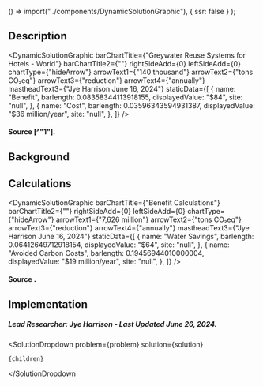 

  () => import("../components/DynamicSolutionGraphic"),
  { ssr: false }
);

## Description

<DynamicSolutionGraphic
  barChartTitle={"Greywater Reuse Systems for Hotels - World"}
  barChartTitle2={""}
  rightSideAdd={0}
  leftSideAdd={0}
  chartType={"hideArrow"}
  arrowText1={"140 thousand"}
  arrowText2={"tons CO₂eq"}
  arrowText3={"reduction"}
  arrowText4={"annually"}
  mastheadText3={"Jye Harrison June 16, 2024"}
  staticData={[
    {
      name: "Benefit",
      barlength: 0.08358344113918155,
      displayedValue: "$84",
      site: "null",
    },
    {
      name: "Cost",
      barlength: 0.03596343594931387,
      displayedValue: "$36 million/year",
      site: "null",
    },
  ]}
/>

#### Source [^"1"].

## Background

## Calculations

<DynamicSolutionGraphic
  barChartTitle={"Benefit Calculations"}
  barChartTitle2={""}
  rightSideAdd={0}
  leftSideAdd={0}
  chartType={"hideArrow"}
  arrowText1={"7,626 million"}
  arrowText2={"tons CO₂eq"}
  arrowText3={"reduction"}
  arrowText4={"annually"}
  mastheadText3={"Jye Harrison June 16, 2024"}
  staticData={[
    {
      name: "Water Savings",
      barlength: 0.06412649712918154,
      displayedValue: "$64",
      site: "null",
    },
    {
      name: "Avoided Carbon Costs",
      barlength: 0.19456944010000004,
      displayedValue: "$19 million/year",
      site: "null",
    },
  ]}
/>

#### Source .

## Implementation

##### Lead Researcher: Jye Harrison - Last Updated June 26, 2024.

  <SolutionDropdown 
    problem={problem} 
    solution={solution}
  >
    {children}
  </SolutionDropdown

>
